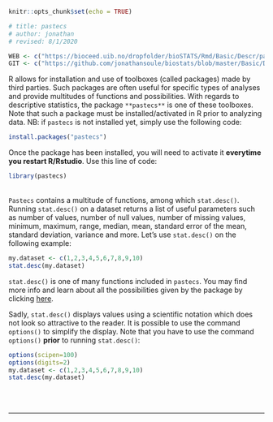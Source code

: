 ```r
knitr::opts_chunk$set(echo = TRUE)

# title: pastecs
# author: jonathan
# revised: 8/1/2020 

WEB <- c("https://bioceed.uib.no/dropfolder/bioSTATS/Rmd/Basic/Descr/pastecs.html")
GIT <- c("https://github.com/jonathansoule/biostats/blob/master/Basic/Descr/pastecs.Rmd")
```

R allows for installation and use of toolboxes (called packages) made by third parties. Such packages are often useful for specific types of analyses and provide multitudes of functions and possibilities. With regards to descriptive statistics, the package `**pastecs**` is one of these toolboxes. Note that such a package must be installed/activated in R prior to analyzing data. NB: if `pastecs` is not installed yet, simply use the following code:
```r
install.packages("pastecs")
```

Once the package has been installed, you will need to activate it **everytime you restart R/Rstudio**. 
Use this line of code:
```r
library(pastecs)
```
<br/>
`Pastecs` contains a multitude of functions, among which `stat.desc()`. Running `stat.desc()` on a dataset returns a list of useful parameters such as number of values, number of null values, number of missing values, minimum, maximum, range, median, mean, standard error of the mean, standard deviation, variance and more. Let’s use `stat.desc()` on the following example:

```r
my.dataset <- c(1,2,3,4,5,6,7,8,9,10)
stat.desc(my.dataset)
```

`stat.desc()` is one of many functions included in `pastecs`. You may find more info and learn about all the possibilities given by the package by clicking [here](https://cran.r-project.org/web/packages/pastecs/pastecs.pdf){target="_blank"}.

Sadly, `stat.desc()` displays values using a scientific notation which does not look so attractive to the reader. It is possible to use the command `options()` to simplify the display. Note that you have to use the command `options()` **prior** to running `stat.desc()`:
```r
options(scipen=100)
options(digits=2)
my.dataset <- c(1,2,3,4,5,6,7,8,9,10)
stat.desc(my.dataset)
```

<br/><br/>

***
<!-- UNCOMMENT TO ACTIVATE
Get the Rmarkdown file corresponding to this page on [GitHub](`r GIT`){target="_blank"}.
-->
